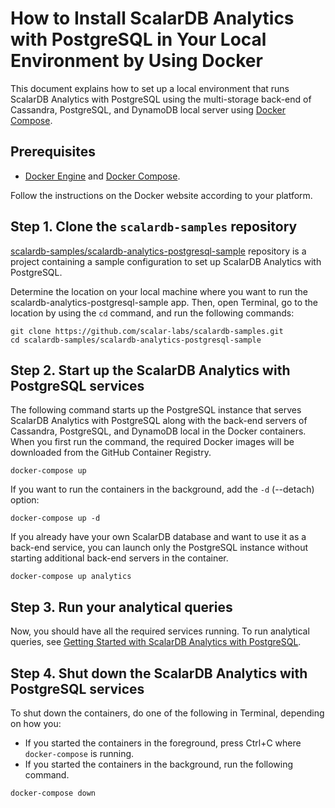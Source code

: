 # How to Install ScalarDB Analytics with PostgreSQL in Your Local Environment by Using Docker

This document explains how to set up a local environment that runs ScalarDB Analytics with PostgreSQL using the multi-storage back-end of Cassandra, PostgreSQL, and DynamoDB local server using [Docker Compose](https://docs.docker.com/compose/).

## Prerequisites

- [Docker Engine](https://docs.docker.com/engine/) and [Docker Compose](https://docs.docker.com/compose/).

Follow the instructions on the Docker website according to your platform.

## Step 1. Clone the `scalardb-samples` repository

[scalardb-samples/scalardb-analytics-postgresql-sample](https://github.com/scalar-labs/scalardb-samples/tree/main/scalardb-analytics-postgresql-sample) repository is a project containing a sample configuration to set up ScalarDB Analytics with PostgreSQL.

Determine the location on your local machine where you want to run the scalardb-analytics-postgresql-sample app. Then, open Terminal, go to the location by using the `cd` command, and run the following commands:

```console
git clone https://github.com/scalar-labs/scalardb-samples.git
cd scalardb-samples/scalardb-analytics-postgresql-sample
```

## Step 2. Start up the ScalarDB Analytics with PostgreSQL services

The following command starts up the PostgreSQL instance that serves ScalarDB Analytics with PostgreSQL along with the back-end servers of Cassandra, PostgreSQL, and DynamoDB local in the Docker containers. When you first run the command, the required Docker images will be downloaded from the GitHub Container Registry.

```console
docker-compose up
```

If you want to run the containers in the background, add the `-d` (--detach) option:

```console
docker-compose up -d
```

If you already have your own ScalarDB database and want to use it as a back-end service, you can launch only the PostgreSQL instance without starting additional back-end servers in the container.

```console
docker-compose up analytics
```

## Step 3. Run your analytical queries

Now, you should have all the required services running. To run analytical queries, see [Getting Started with ScalarDB Analytics with PostgreSQL](./getting-started.mdx).

## Step 4. Shut down the ScalarDB Analytics with PostgreSQL services

To shut down the containers, do one of the following in Terminal, depending on how you:

- If you started the containers in the foreground, press Ctrl+C where `docker-compose` is running.
- If you started the containers in the background, run the following command.

```console
docker-compose down
```
